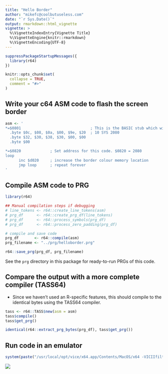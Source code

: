 ---
title: "Hello Border"
author: "mikefc@coolbutuseless.com"
date: "`r Sys.Date()`"
output: rmarkdown::html_vignette
vignette: >
  %\VignetteIndexEntry{Vignette Title}
  %\VignetteEngine{knitr::rmarkdown}
  %\VignetteEncoding{UTF-8}
---

```{r setup, include = FALSE}
suppressPackageStartupMessages({
  library(r64)  
})

knitr::opts_chunk$set(
  collapse = TRUE,
  comment = "#>"
)
```



Write your c64 ASM code to flash the screen border
------------------------------------------------------------------------------

```{r}
asm <- '
*=$0801                               ; This is the BASIC stub which will run the code
  .byte $0c, $08, $0a, $00, $9e, $20  ; 10 SYS 2080
  .byte $32, $30, $38, $30, $00, $00
  .byte $00

*=$0820             ; Set address for this code. $0820 = 2080
loop
      inc $d020     ; increase the border colour memory location
      jmp loop      ; repeat forever
'
```



Compile ASM code to PRG
------------------------------------------------------------------------------

```{r}
library(r64)

## Manual compilation steps if debugging
# line_tokens <- r64::create_line_tokens(asm)
# prg_df      <- r64::create_prg_df(line_tokens)
# prg_df      <- r64::process_symbols(prg_df)
# prg_df      <- r64::process_zero_padding(prg_df)

# compile and save code
prg_df       <- r64::compile(asm)
prg_filename <- "../prg/helloborder.prg"

r64::save_prg(prg_df, prg_filename)
```

See the `prg` directory in this package for ready-to-run PRGs of this code.



Compare the output with a more complete compiler (TASS64)
------------------------------------------------------------------------------

* Since we haven't used an R-specific features, this should compile to the 
  identical bytes using the TASS64 compiler.
  
```{r}
tass <- r64::TASS$new(asm = asm)
tass$compile()
tass$get_prg()

identical(r64::extract_prg_bytes(prg_df), tass$get_prg())
```




Run code in an emulator
------------------------------------------------------------------------------

```{r eval=FALSE}
system(paste("/usr/local/opt/vice/x64.app/Contents/MacOS/x64 -VICIIfilter 0 -silent", prg_filename), wait=FALSE)
```



![](img/helloborder.png)



